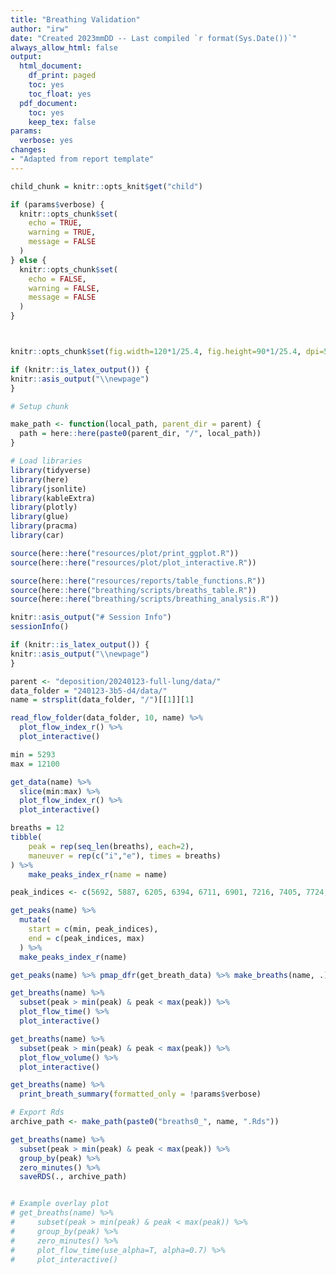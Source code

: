 ```yaml
---
title: "Breathing Validation"
author: "irw"
date: "Created 2023mmDD -- Last compiled `r format(Sys.Date())`"
always_allow_html: false
output:
  html_document:
    df_print: paged
    toc: yes
    toc_float: yes
  pdf_document:
    toc: yes
    keep_tex: false
params:
  verbose: yes
changes:
- "Adapted from report template"
---
```


```r

child_chunk = knitr::opts_knit$get("child")

```


```r
if (params$verbose) {
  knitr::opts_chunk$set(
    echo = TRUE,
    warning = TRUE,
    message = FALSE
  )
} else {
  knitr::opts_chunk$set(
    echo = FALSE,
    warning = FALSE,
    message = FALSE
  )
}



knitr::opts_chunk$set(fig.width=120*1/25.4, fig.height=90*1/25.4, dpi=500)
```

```r
if (knitr::is_latex_output()) {
knitr::asis_output("\\newpage")
}
```

```r
# Setup chunk

make_path <- function(local_path, parent_dir = parent) {
  path = here::here(paste0(parent_dir, "/", local_path))
}

# Load libraries
library(tidyverse)
library(here)
library(jsonlite)
library(kableExtra)
library(plotly)
library(glue)
library(pracma)
library(car)

source(here::here("resources/plot/print_ggplot.R"))
source(here::here("resources/plot/plot_interactive.R"))

source(here::here("resources/reports/table_functions.R"))
source(here::here("breathing/scripts/breaths_table.R"))
source(here::here("breathing/scripts/breathing_analysis.R"))

knitr::asis_output("# Session Info")
sessionInfo()
```

```r
if (knitr::is_latex_output()) {
knitr::asis_output("\\newpage")
}
```

```r
parent <- "deposition/20240123-full-lung/data/"
data_folder = "240123-3b5-d4/data/"
name = strsplit(data_folder, "/")[[1]][1]

read_flow_folder(data_folder, 10, name) %>% 
  plot_flow_index_r() %>% 
  plot_interactive()

min = 5293
max = 12100

get_data(name) %>% 
  slice(min:max) %>%
  plot_flow_index_r() %>% 
  plot_interactive()
```

```r
breaths = 12
tibble(
    peak = rep(seq_len(breaths), each=2),
    maneuver = rep(c("i","e"), times = breaths)
) %>% 
    make_peaks_index_r(name = name)

peak_indices <- c(5692, 5887, 6205, 6394, 6711, 6901, 7216, 7405, 7724, 7914, 8231, 8420, 8739, 8930, 9244, 9433, 9752, 9942, 10257, 10448, 10766, 10954, 11271)

get_peaks(name) %>% 
  mutate(
    start = c(min, peak_indices),
    end = c(peak_indices, max)
  ) %>% 
  make_peaks_index_r(name)

get_peaks(name) %>% pmap_dfr(get_breath_data) %>% make_breaths(name, .)

get_breaths(name) %>% 
  subset(peak > min(peak) & peak < max(peak)) %>% 
  plot_flow_time() %>% 
  plot_interactive()

get_breaths(name) %>% 
  subset(peak > min(peak) & peak < max(peak)) %>% 
  plot_flow_volume() %>% 
  plot_interactive()
```

```r
get_breaths(name) %>% 
  print_breath_summary(formatted_only = !params$verbose)
```

```r
# Export Rds
archive_path <- make_path(paste0("breaths0_", name, ".Rds"))

get_breaths(name) %>% 
  subset(peak > min(peak) & peak < max(peak)) %>% 
  group_by(peak) %>%
  zero_minutes() %>%
  saveRDS(., archive_path)


# Example overlay plot
# get_breaths(name) %>% 
#     subset(peak > min(peak) & peak < max(peak)) %>% 
#     group_by(peak) %>% 
#     zero_minutes() %>% 
#     plot_flow_time(use_alpha=T, alpha=0.7) %>% 
#     plot_interactive()
```


